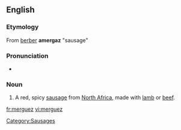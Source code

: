 ==English==
{{wikipedia}}

===Etymology===
From [[berber]] '''amergaz''' "sausage"

===Pronunciation===
* {{IPA|/merˈgez/}}

===Noun===
{{en-noun|-}}

# A red, spicy [[sausage]] from [[North Africa]], made with [[lamb]] or [[beef]].

[[Category:Sausages]]

[[fr:merguez]]
[[vi:merguez]]